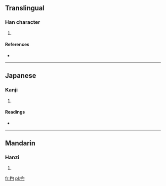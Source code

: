 ==Translingual==

===Han character===
{{Han char|rn=64|rad=手|as=03|sn=6|four=5702<sub>0</sub>|canj=手心戈 (QPI)}}

# {{defn|Han|sort=手03}}

====References====
* {{Han ref|kx=0417.220|dkj=11797|dj=0764.140|hdz=31831.060|uh=625A|ud=25178|bh=C9EB|bd=51691}}

----

==Japanese==

===Kanji===
{{ja-kanji|grade=|rs=手03}}

# {{defn|lang=ja|sort=手03}}

====Readings====
* {{ja-readings|on=[[ちょう]] (chō), [[てき]] (teki), [[ちゃく]] (chaku), [[しゃく]] (shaku)|kun=[[はやくうつ]] (hayakuutsu)}}

----

==Mandarin==

===Hanzi===
{{cmn-hanzi|pin=[[diāo]] ([[diao1]])|wg=tiao<sup>1</sup>}}

# {{defn|lang=cmn|sort=手03}}

[[fr:扚]]
[[pl:扚]]
